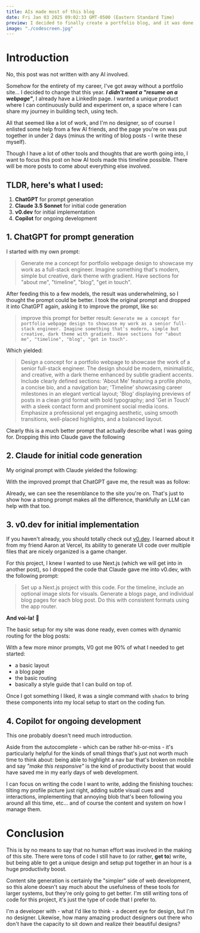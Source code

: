 ```yaml
---
title: AIs made most of this blog
date: Fri Jan 03 2025 09:02:33 GMT-0500 (Eastern Standard Time)
preview: I decided to finally create a portfolio blog, and it was done in 2 days thanks to AI.
image: "./codescreen.jpg"
---
```



# Introduction

No, this post was not written with any AI involved.

Somehow for the entirety of my career, I've got away without a portfolio site... I decided to change
that this year. ***I didn't want a "resume on a webpage"***, I already have a LinkedIn page. I wanted a 
unique product where I can continuously build and experiment on, a space where I can share my journey 
in building tech, using tech. 

All that seemed like a lot of work, and I'm no designer, so of course I enlisted some help from a few AI 
friends, and the page you're on was put together in under 2 days (minus the writing of blog posts - I write
these myself).

Though I have a lot of other tools and thoughts that are worth going into, I want to focus this post on 
how AI tools made this timeline possible. There will be more posts to come about everything else involved.

## TLDR, here's what I used:
1. **ChatGPT** for prompt generation
1. **Claude 3.5 Sonnet** for initial code generation
1. **v0.dev** for initial implementation
1. **Copilot** for ongoing development

## 1. ChatGPT for prompt generation
  
I started with my own prompt:
> Generate me a concept for portfolio webpage design to showcase my work as a full-stack engineer. 
  Imagine something that's modern, simple but creative, dark theme with gradient. Have sections for 
  "about me", "timeline", "blog", "get in touch".

After feeding this to a few models, the result was underwhelming, so I thought the prompt could be better. 
I took the original prompt and dropped it into ChatGPT again, asking it to improve the prompt, like so:

> improve this prompt for better result: `Generate me a concept for portfolio webpage design to showcase my work as a senior full-stack engineer. Imagine something that's modern, simple but creative, dark theme with gradient. Have sections for "about me", "timeline", "blog", "get in touch".`

Which yielded:

> Design a concept for a portfolio webpage to showcase the work of a senior full-stack engineer. 
The design should be modern, minimalistic, and creative, with a dark theme enhanced by subtle 
gradient accents. Include clearly defined sections: 'About Me' featuring a profile photo, a concise 
bio, and a navigation bar; 'Timeline' showcasing career milestones in an elegant vertical layout; 
'Blog' displaying previews of posts in a clean grid format with bold typography; and 
'Get in Touch' with a sleek contact form and prominent social media icons. Emphasize a professional 
yet engaging aesthetic, using smooth transitions, well-placed highlights, and a balanced layout.

Clearly this is a much better prompt that actually describe what I was going for. Dropping this into Claude
gave the following

## 2. Claude for initial code generation

My original prompt with Claude yielded the following:

<div className='relative overflow-scroll h-96 rounded-lg'>
  <OldPromptDesign />
</div>

With the improved prompt that ChatGPT gave me, the result was as follow:

<div className='relative overflow-scroll h-96 rounded-lg'>
  <Portfolio />
</div>

Already, we can see the resemblance to the site you're on. That's just to show how a strong prompt makes 
all the difference, thankfully an LLM can help with that too.

## 3. v0.dev for initial implementation

If you haven't already, you should totally check out [v0.dev](https://v0.dev). I learned about it from
my friend Aaron at Vercel, its ability to generate UI code over multiple files that are nicely organized
is a game changer.

For this project, I knew I wanted to use Next.js (which we will get into in another post), so I dropped the 
code that Claude gave me into v0.dev, with the following prompt:

> Set up a Next.js project with this code. For the timeline, include an optional image slots for visuals. 
  Generate a blogs page, and individual blog pages for each blog post. Do this with consistent formats 
  using the app router.

**And voi-la!** 🙌 

The basic setup for my site was done ready, even comes with dynamic routing for the blog posts:

<V0Response />

With a few more minor prompts, V0 got me 90% of what I needed to get started: 
- a basic layout
- a blog page
- the basic routing 
- basically a style guide that I can build on top of.

Once I got something I liked, it was a single command with `shadcn` to bring these components into my
local setup to start on the coding fun.

## 4. Copilot for ongoing development

This one probably doesn't need much introduction. 

Aside from the autocomplete - which can be rather hit-or-miss -
it's particularly helpful for the kinds of small things that's just not worth much time to think about: 
being able to highlight a nav bar that's broken on mobile and say *"make this responsive"* is the kind of
productivity boost that would have saved me in my early days of web development. 

I can focus on writing the code I want to write, adding the finishing touches: tilting my profile
picture just right, adding subtle visual cues and interactions, implementing that annoying blob that's 
been following you around all this time, etc... and of course the content and system on how I manage them.

# Conclusion
This is by no means to say that no human effort was involved in the making of this site. There were tons
of code I still have to (or rather, **get to**) write, but being able to get a unique design and setup 
put together in an hour is a huge productivity boost.

Content site generation is certainly the "simpler" side of web development, so this alone doesn't say much about
the usefulness of these tools for larger systems, but they're only going to get better. I'm still
writing tons of code for this project, it's just the type of code that I prefer to.

I'm a developer with - what I'd like to think - a decent eye for design, but I'm no designer. Likewise,
how many amazing product designers out there who don't have the capacity to sit down and realize their
beautiful designs?
